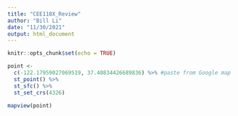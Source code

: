 ```yaml
---
title: "CEE118X_Review"
author: "Bill Li"
date: "11/30/2021"
output: html_document
---
```


```r
knitr::opts_chunk$set(echo = TRUE)
```

```r
point <- 
  c(-122.17959027069519, 37.40834426689836) %>% #paste from Google map right click
  st_point() %>% 
  st_sfc() %>% 
  st_set_crs(4326)

mapview(point)
```

